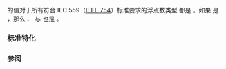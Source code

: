 {{cpp/types/numeric_limits/title|is_iec559}}
{{cpp/types/numeric_limits/navbar}}
{{dcl begin}}
{{dcl rev multi|until1=c++11
|dcl1=
static const bool is_iec559;
|dcl2=
static constexpr bool is_iec559;
}}
{{dcl end}}

{{c|std::numeric_limits&lt;T&gt;::is_iec559}} 的值对于所有符合 IEC 559（[[enwiki:IEEE 754-2008|IEEE 754]]）标准要求的浮点数类型 {{tt|T}} 都是 {{c|true}}。如果 {{c|std::numeric_limits&lt;T&gt;::is_iec559}} 是 {{c|true}}，那么 {{c|std::numeric_limits&lt;T&gt;::has_infinity}}、{{c|std::numeric_limits&lt;T&gt;::has_quiet_NaN}} 与 {{c|std::numeric_limits&lt;T&gt;::has_signaling_NaN}} 也是 {{c|true}}。

===标准特化===
{{dsc begin}}
{{dsc hitem | {{tt|T}} | {{c|std::numeric_limits&lt;T&gt;::is_iec559}} 的值}}
{{dsc | {{c/core|/* 未特化 */}}     | {{c|false}} }}
{{dsc | {{c/core|bool}}              | {{c|false}} }}
{{dsc | {{c/core|char}}              | {{c|false}} }}
{{dsc | {{c/core|signed char}}       | {{c|false}} }}
{{dsc | {{c/core|unsigned char}}     | {{c|false}} }}
{{dsc | {{c/core|wchar_t}}           | {{c|false}} }}
{{dsc | {{c/core|char8_t}} {{mark since c++20}}  | {{c|false}} }}
{{dsc | {{c/core|char16_t}} {{mark since c++11}} | {{c|false}} }}
{{dsc | {{c/core|char32_t}} {{mark since c++11}} | {{c|false}} }}
{{dsc | {{c/core|short}}             | {{c|false}} }}
{{dsc | {{c/core|unsigned short}}    | {{c|false}} }}
{{dsc | {{c/core|int}}               | {{c|false}} }}
{{dsc | {{c/core|unsigned int}}      | {{c|false}} }}
{{dsc | {{c/core|long}}              | {{c|false}} }}
{{dsc | {{c/core|unsigned long}}     | {{c|false}} }}
{{dsc | {{c/core|long long}} {{mark since c++11}}         | {{c|false}} }}
{{dsc | {{c/core|unsigned long long}} {{mark since c++11}}| {{c|false}} }}
{{dsc | {{c/core|float}}             | 通常是 {{c|true}} }}
{{dsc | {{c/core|double}}            | 通常是 {{c|true}} }}
{{dsc | {{c/core|long double}}       | 通常是 {{c|true}} }}
{{dsc end}}

===参阅===
{{dsc begin}}
{{dsc inc|cpp/types/numeric_limits/dsc has_infinity}}
{{dsc inc|cpp/types/numeric_limits/dsc has_quiet_NaN}}
{{dsc inc|cpp/types/numeric_limits/dsc has_signaling_NaN}}
{{dsc end}}

{{langlinks|de|en|es|fr|it|ja|pt|ru}}